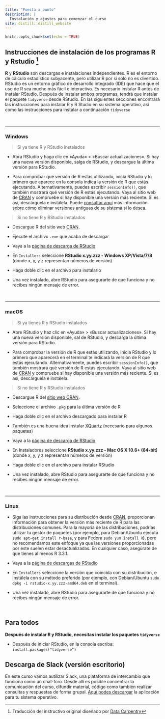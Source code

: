 ```yaml
---
title: "Puesta a punto"
description: |
  Instalación y ajustes para comenzar el curso
site: distill::distill_website
---
```


```r
knitr::opts_chunk$set(echo = TRUE)
```

## Instrucciones de instalación de los programas R y Rstudio ^[Traducción del instructivo original diseñado por [Data Carpentry](https://datacarpentry.org/R-genomics/index.html)]


**R** y **RStudio** son descargas e instalaciones independientes. R es el entorno de cálculo estadístico subyacente, pero utilizar R por sí solo no es divertido. RStudio es un entorno gráfico de desarrollo integrado (IDE) que hace que el uso de R sea mucho más fácil e interactivo. Es necesario instalar R antes de instalar RStudio. Después de instalar ambos programas, tendrá que instalar el paquete `tidyverse` desde RStudio. En las siguientes secciones encontrará las instrucciones para instalar R y R Studio en su sistema operativo, así como las instrucciones para instalar a continuación `tidyverse`

<br>

*** 

### Windows

> Si ya tiene R y RStudio instalados

- Abra RStudio y haga clic en «Ayuda» > «Buscar actualizaciones». Si hay una nueva versión disponible, salga de RStudio, y descargue la última versión para RStudio.

- Para comprobar qué versión de R estás utilizando, inicia RStudio y lo primero que aparece en la consola indica la versión de R que estás ejecutando. Alternativamente, puedes escribir `sessionInfo()`, que también mostrará qué versión de R estás ejecutando. Vaya al sitio web de [CRAN](https://cran.r-project.org/bin/windows/base/) y compruebe si hay disponible una versión más reciente. Si es así, descárguela e instálela. Puede [consultar aquí](https://cran.r-project.org/bin/windows/base/rw-FAQ.html#How-do-I-UNinstall-R_003f) más información sobre cómo eliminar versiones antiguas de su sistema si lo desea.


> Si no tiene R y RStudio instalados

- Descargue R del sitio web [CRAN](cran.r-project.org/bin/windows/base/release.htm).

- Ejecute el archivo `.exe` que acaba de descargar

- Vaya a la [página de descarga de RStudio](https://www.rstudio.com/products/rstudio/download/#download)

- En `Installers` seleccione **RStudio x.yy.zzz - Windows XP/Vista/7/8** (donde x, y, y z representan números de versión)

- Haga doble clic en el archivo para instalarlo

- Una vez instalado, abre RStudio para asegurarte de que funciona y no recibes ningún mensaje de error.

<br>

*** 

### macOS

> Si ya tienes R y RStudio instalados

- Abre RStudio y haz clic en «Ayuda» > «Buscar actualizaciones». Si hay una nueva versión disponible, sal de RStudio, y descarga la última versión para RStudio.

- Para comprobar la versión de R que estás utilizando, inicia RStudio y lo primero que aparecerá en el terminal te indicará la versión de R que estás ejecutando. Alternativamente, puedes escribir `sessionInfo()`, que también mostrará qué versión de R estás ejecutando. Vaya al sitio web de [CRAN](https://cran.r-project.org/bin/macosx/) y compruebe si hay disponible una versión más reciente. Si es así, descárguela e instálela.


> Si no tiene R y RStudio instalados

- Descargue R del [sitio web CRAN](http://cran.r-project.org/bin/macosx).

- Seleccione el archivo `.pkg` para la última versión de R

- Haga doble clic en el archivo descargado para instalar R

- También es una buena idea instalar [XQuartz](https://www.xquartz.org/) (necesario para algunos paquetes)

- Vaya a la [página de descarga de RStudio](https://www.rstudio.com/products/rstudio/download/#download)

- En Instaladores seleccione **RStudio x.yy.zzz - Mac OS X 10.6+ (64-bit)** (donde x, y, y z representan números de versión)

- Haga doble clic en el archivo para instalar RStudio

- Una vez instalado, abre RStudio para asegurarte de que funciona y no recibes ningún mensaje de error.

<br>

*** 

### Linux

- Siga las instrucciones para su distribución desde [CRAN](https://cloud.r-project.org/bin/linux), proporcionan información para obtener la versión más reciente de R para las distribuciones comunes. Para la mayoría de las distribuciones, podrías utilizar tu gestor de paquetes (por ejemplo, para Debian/Ubuntu ejecuta `sudo apt-get install r-base`, y para Fedora `sudo yum install R`), pero no recomendamos este enfoque ya que las versiones proporcionadas por este suelen estar desactualizadas. En cualquier caso, asegúrate de que tienes al menos R 3.3.1.

- Vaya a la [página de descargas de RStudio](https://www.rstudio.com/products/rstudio/download/#download)

- En `Installers` seleccione la versión que coincida con su distribución, e instálela con su método preferido (por ejemplo, con Debian/Ubuntu `sudo dpkg -i rstudio-x.yy.zzz-amd64.deb` en el terminal).

- Una vez instalado, abre RStudio para asegurarte de que funciona y no recibes ningún mensaje de error.

<br>

## Para todos

**Después de instalar R y RStudio, necesitas instalar los paquetes `tidyverse`**

- Después de iniciar RStudio, en la consola escriba: `install.packages("tidyverse")`


## Descarga de Slack (versión escritorio)

En este curso vamos autilizar Slack, una plataforma de intercambio que funciona como un chat-foro. Desde allí es posible concentrar la comunicación del curso, difundir material, código como también realizar consultas y respuestas de forma grupal. [Aquí podes descargar](https://slack.com/intl/es-mx/downloads/l) la aplicación para tu sistema operativo.